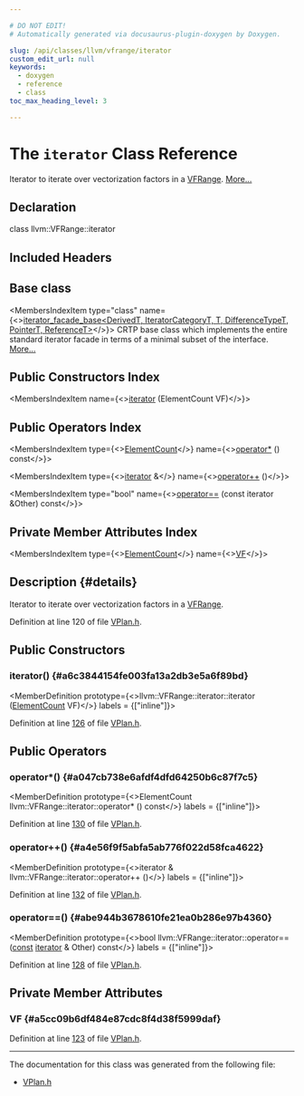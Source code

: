 ```yaml
---

# DO NOT EDIT!
# Automatically generated via docusaurus-plugin-doxygen by Doxygen.

slug: /api/classes/llvm/vfrange/iterator
custom_edit_url: null
keywords:
  - doxygen
  - reference
  - class
toc_max_heading_level: 3

---
```





# The `iterator` Class Reference

<DoxygenPage pluginConfig={pluginConfig}>

Iterator to iterate over vectorization factors in a <a href="/docs/api/structs/llvm/vfrange">VFRange</a>. <a href="#details">More...</a>

## Declaration

<CodeBlock>class llvm::VFRange::iterator</CodeBlock>

## Included Headers

<IncludesList>
<IncludesListItem
  filePath="Transforms/Vectorize/VPlan.h"
  permalink="/docs/api/files/lib/lib/transforms/lib/transforms/vectorize/vplan-h"
  isLocal="true" />
</IncludesList>

## Base class

<MembersIndex>

<MembersIndexItem
  type="class"
  name={<><a href="/docs/api/classes/llvm/iterator-facade-base">iterator&#95;facade&#95;base&lt;DerivedT, IteratorCategoryT, T, DifferenceTypeT, PointerT, ReferenceT&gt;</a></>}>
CRTP base class which implements the entire standard iterator facade in terms of a minimal subset of the interface. <a href="/docs/api/classes/llvm/iterator-facade-base/#details">More...</a>
</MembersIndexItem>

</MembersIndex>

## Public Constructors Index

<MembersIndex>

<MembersIndexItem
  name={<><a href="#a6c3844154fe003fa13a2db3e5a6f89bd">iterator</a> (ElementCount VF)</>}>
</MembersIndexItem>

</MembersIndex>

## Public Operators Index

<MembersIndex>

<MembersIndexItem
  type={<><a href="/docs/api/classes/llvm/elementcount">ElementCount</a></>}
  name={<><a href="#a047cb738e6afdf4dfd64250b6c87f7c5">operator&#42;</a> () const</>}>
</MembersIndexItem>

<MembersIndexItem
  type={<><a href="/docs/api/classes/llvm/vfrange/iterator">iterator</a> &amp;</>}
  name={<><a href="#a4e56f9f5abfa5ab776f022d58fca4622">operator++</a> ()</>}>
</MembersIndexItem>

<MembersIndexItem
  type="bool"
  name={<><a href="#abe944b3678610fe21ea0b286e97b4360">operator==</a> (const iterator &amp;Other) const</>}>
</MembersIndexItem>

</MembersIndex>

## Private Member Attributes Index

<MembersIndex>

<MembersIndexItem
  type={<><a href="/docs/api/classes/llvm/elementcount">ElementCount</a></>}
  name={<><a href="#a5cc09b6df484e87cdc8f4d38f5999daf">VF</a></>}>
</MembersIndexItem>

</MembersIndex>

## Description {#details}

Iterator to iterate over vectorization factors in a <a href="/docs/api/structs/llvm/vfrange">VFRange</a>.

Definition at line 120 of file <a href="/docs/api/files/lib/lib/transforms/lib/transforms/vectorize/vplan-h">VPlan.h</a>.

<SectionDefinition>

## Public Constructors

### iterator() {#a6c3844154fe003fa13a2db3e5a6f89bd}

<MemberDefinition
  prototype={<>llvm::VFRange::iterator::iterator (<a href="/docs/api/classes/llvm/elementcount">ElementCount</a> VF)</>}
  labels = {["inline"]}>

Definition at line <a href="/docs/api/files/lib/lib/transforms/lib/transforms/vectorize/vplan-h/#l00126">126</a> of file <a href="/docs/api/files/lib/lib/transforms/lib/transforms/vectorize/vplan-h">VPlan.h</a>.
</MemberDefinition>

</SectionDefinition>

<SectionDefinition>

## Public Operators

### operator&#42;() {#a047cb738e6afdf4dfd64250b6c87f7c5}

<MemberDefinition
  prototype={<>ElementCount llvm::VFRange::iterator::operator&#42; () const</>}
  labels = {["inline"]}>

Definition at line <a href="/docs/api/files/lib/lib/transforms/lib/transforms/vectorize/vplan-h/#l00130">130</a> of file <a href="/docs/api/files/lib/lib/transforms/lib/transforms/vectorize/vplan-h">VPlan.h</a>.
</MemberDefinition>

### operator++() {#a4e56f9f5abfa5ab776f022d58fca4622}

<MemberDefinition
  prototype={<>iterator &amp; llvm::VFRange::iterator::operator++ ()</>}
  labels = {["inline"]}>

Definition at line <a href="/docs/api/files/lib/lib/transforms/lib/transforms/vectorize/vplan-h/#l00132">132</a> of file <a href="/docs/api/files/lib/lib/transforms/lib/transforms/vectorize/vplan-h">VPlan.h</a>.
</MemberDefinition>

### operator==() {#abe944b3678610fe21ea0b286e97b4360}

<MemberDefinition
  prototype={<>bool llvm::VFRange::iterator::operator== (<a href="/docs/api/files/lib/lib/target/lib/target/aarch64/aarch64promoteconstant-cpp/#a90f8350fecae261c25be85d38b451bff">const</a> <a href="/docs/api/classes/llvm/vfrange/iterator">iterator</a> &amp; Other) const</>}
  labels = {["inline"]}>

Definition at line <a href="/docs/api/files/lib/lib/transforms/lib/transforms/vectorize/vplan-h/#l00128">128</a> of file <a href="/docs/api/files/lib/lib/transforms/lib/transforms/vectorize/vplan-h">VPlan.h</a>.
</MemberDefinition>

</SectionDefinition>

<SectionDefinition>

## Private Member Attributes

### VF {#a5cc09b6df484e87cdc8f4d38f5999daf}

<MemberDefinition
  prototype="ElementCount llvm::VFRange::iterator::VF">

Definition at line <a href="/docs/api/files/lib/lib/transforms/lib/transforms/vectorize/vplan-h/#l00123">123</a> of file <a href="/docs/api/files/lib/lib/transforms/lib/transforms/vectorize/vplan-h">VPlan.h</a>.
</MemberDefinition>

</SectionDefinition>

<hr/>

The documentation for this class was generated from the following file:

<ul>
<li><a href="/docs/api/files/lib/lib/transforms/lib/transforms/vectorize/vplan-h">VPlan.h</a></li>
</ul>

</DoxygenPage>
